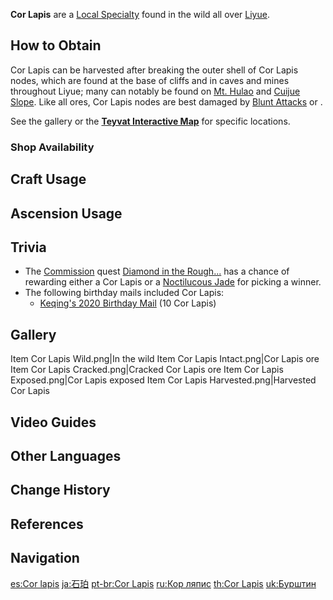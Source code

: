 {{Item Infobox
|id           = 100058
|image        = Item Cor Lapis.png
|type         = Liyue Local Specialties
|group        = Minerals
|invCategory  = Materials
|description  = A precious crystal of condensed pure Geo element that usually grows along with other minerals. It's also commonly called "Cor Petrae."
|source1      = Found under cliffs in [[Liyue]], especially [[Mt. Hulao]]
|source2      = {{Sold By}}
}}
'''Cor Lapis''' are a [[Local Specialty]] found in the wild all over [[Liyue]].

==How to Obtain==
Cor Lapis can be harvested after breaking the outer shell of Cor Lapis nodes, which are found at the base of cliffs and in caves and mines throughout Liyue; many can notably be found on [[Mt. Hulao]] and [[Cuijue Slope]]. Like all ores, Cor Lapis nodes are best damaged by [[Blunt Attack]]s or {{Color|Geo DMG|link=Geo}}.

See the gallery or the '''[https://webstatic-sea.mihoyo.com/app/ys-map-sea/index.html#/map/2?shown_types=40 Teyvat Interactive Map]''' for specific locations.

===Shop Availability===
{{Shop Availability}}

==Craft Usage==
{{Craft Usage}}

==Ascension Usage==
{{Ascension Usage}}

==Trivia==
*The [[Commission]] quest [[Diamond in the Rough...]] has a chance of rewarding either a Cor Lapis or a [[Noctilucous Jade]] for picking a winner.
*The following birthday mails included Cor Lapis:
**[[Birthday/Keqing#See You Tonight!|Keqing's 2020 Birthday Mail]] (10 Cor Lapis)

==Gallery==
<gallery hideaddbutton="true" captionalign="center">
Item Cor Lapis Wild.png|In the wild
Item Cor Lapis Intact.png|Cor Lapis ore
Item Cor Lapis Cracked.png|Cracked Cor Lapis ore
Item Cor Lapis Exposed.png|Cor Lapis exposed
Item Cor Lapis Harvested.png|Harvested Cor Lapis
</gallery>

==Video Guides==
{{EVT
|video1   = https://youtu.be/UZnxI8wHcgU
|caption1 = Quick Farm Guide

|video2   = https://youtu.be/TnKTqRwBBaw
|caption2 = Extensive Farm Guide

|video3   = https://youtu.be/--FKR3Uvp98
|caption3 = Complete Farm Guide (176 total)
}}

==Other Languages==
{{Other Languages
|en      = Cor Lapis
|en_lang = la
|en_tl   = Stone Heart<!--Intended to be Cor Lapidis "Heart of Stone"?-->
|zhs     = 石珀
|zhs_rm  = Shípò
|zht     = 石珀
|zht_rm  = Shípò
|zh_tl   = Stone Amber
|ja      = {{Rubi|石|せき|珀|はく}}
|ja_rm   = Sekihaku<ref>{{Ref/Quest|Justice, for Books' Sake|note=Japanese Voice-Over}}</ref>
|ja_tl   = Stone Amber
|ko      = 콜 라피스
|ko_rm   = Kol Rapiseu
|es      = Cor Lapis
|fr      = Cœur de lapis
|fr_tl   = Lapis Core
|ru      = Кор ляпис
|th      = Cor Lapis
|vi      = {{tt|Thạch Phách|石珀}}
|vi_tl   = Stone Amber
|de      = Cor Lapis
|id      = Cor Lapis
|pt      = Cor Lapis
}}

==Change History==
{{Change History|1.0}}

==References==
{{Reflist}}

==Navigation==
{{Material Navbox|type=Local Specialties}}

[[es:Cor lapis]]
[[ja:石珀]]
[[pt-br:Cor Lapis]]
[[ru:Кор ляпис]]
[[th:Cor Lapis]]
[[uk:Бурштин]]